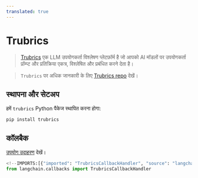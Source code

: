 ```yaml
---
translated: true
---
```


# Trubrics

>[Trubrics](https://trubrics.com) एक LLM उपयोगकर्ता विश्लेषण प्लेटफ़ॉर्म है जो आपको AI मॉडलों पर उपयोगकर्ता प्रॉम्प्ट और प्रतिक्रिया एकत्र, विश्लेषित और प्रबंधित करने देता है।

>`Trubrics` पर अधिक जानकारी के लिए [Trubrics repo](https://github.com/trubrics/trubrics-sdk) देखें।

## स्थापना और सेटअप

हमें `trubrics` Python पैकेज स्थापित करना होगा:

```bash
pip install trubrics
```

## कॉलबैक

[उपयोग उदाहरण](/docs/integrations/callbacks/trubrics) देखें।

```python
<!--IMPORTS:[{"imported": "TrubricsCallbackHandler", "source": "langchain.callbacks", "docs": "https://api.python.langchain.com/en/latest/callbacks/langchain_community.callbacks.trubrics_callback.TrubricsCallbackHandler.html", "title": "Trubrics"}]-->
from langchain.callbacks import TrubricsCallbackHandler
```
